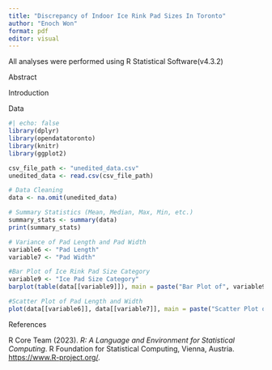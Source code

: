 ```yaml
---
title: "Discrepancy of Indoor Ice Rink Pad Sizes In Toronto"
author: "Enoch Won"
format: pdf
editor: visual
---
```


All analyses were performed using R Statistical Software(v4.3.2)

  
Abstract



Introduction

Data
```r
#| echo: false
library(dplyr)
library(opendatatoronto)
library(knitr)
library(ggplot2)

csv_file_path <- "unedited_data.csv"
unedited_data <- read.csv(csv_file_path)

# Data Cleaning
data <- na.omit(unedited_data)

# Summary Statistics (Mean, Median, Max, Min, etc.)
summary_stats <- summary(data)
print(summary_stats)

# Variance of Pad Length and Pad Width
variable6 <- "Pad Length"
variable7 <- "Pad Width"

#Bar Plot of Ice Rink Pad Size Category
variable9 <- "Ice Pad Size Category"
barplot(table(data[[variable9]]), main = paste("Bar Plot of", variable9), xlab = variable9, cex.names = 0.5, ylab = "Frequency", ylim = c(0, 30), xlim = c(0, 5), col = "pink", border = "black")

#Scatter Plot of Pad Length and Width
plot(data[[variable6]], data[[variable7]], main = paste("Scatter Plot of", variable6, "vs", variable7), xlab = variable6, ylab = variable7, xlim = c(75, 200), ylim = c(69, 100), pch = 15, col = "lightblue")
```

References

R Core Team (2023). _R: A Language and Environment for Statistical
  Computing_. R Foundation for Statistical Computing, Vienna, Austria.
  <https://www.R-project.org/>.
  
```r

```


